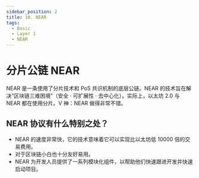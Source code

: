 ```yaml
---
sidebar_position: 2
title: 10. NEAR
tags:
  - Basic
  - Layer 1
  - NEAR
---
```


# 分片公链 NEAR

NEAR 是一条使用了分片技术和 PoS 共识机制的底层公链。NEAR 的技术旨在解决“区块链三难困境”（安全 · 可扩展性 · 去中心化）。实际上，以太坊 2.0 与 NEAR 都在使用分片。V 神：NEAR 做得非常不错。

## NEAR 协议有什么特别之处？

- NEAR 的速度非常快，它的技术意味着它可以实现比以太坊低 10000 倍的交易费用。
- 对于区块链小白也十分友好易用。
- NEAR 为开发人员提供了一系列模块化组件，以帮助他们快速跟进开发并快速启动项目。

